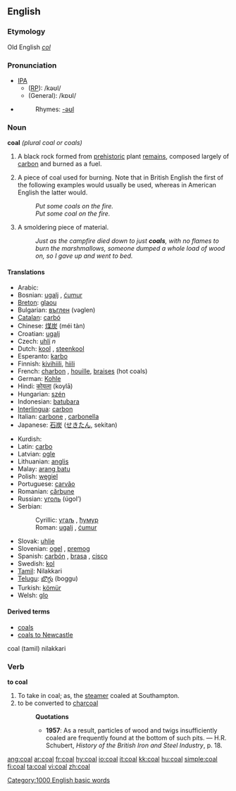 ==English==

===Etymology===
Old English ''[[col]]''
===Pronunciation===
*[[IPA|IPA]]
**([[received pronunciation|RP]]): /kəʊl/
**(General): /kɒʊl/
*{{audio|en-us-coal.ogg|Audio (US)}}
*:Rhymes: [[Rhymes:English:-əʊl|-əʊl]]

===Noun===
'''coal''' ''(plural coal or coals)''
# {{uncountable}} A black rock formed from [[prehistoric]] plant [[remains]], composed largely of [[carbon]] and burned as a fuel.
# {{countable}} A piece of coal used for burning. Note that in British English the first of the following examples would usually be used, whereas in American English the latter would.
#:''Put some coals on the fire.''
#:''Put some coal on the fire.'' 
# {{countable}} A smoldering piece of material.
#:''Just as the campfire died down to just '''coals''', with no flames to burn the marshmallows, someone dumped a whole load of wood on, so I gave up and went to bed.''

====Translations====
{{top}}
*Arabic: {{ARchar|[[فحم]]}}
*Bosnian: [[ugalj#Bosnian|ugalj]] {{m}}, [[ćumur#Bosnian|ćumur]] {{m}}
*[[Breton]]: [[glaou]]
*Bulgarian: [[въглен]] (vəglen) {{m}}
*[[Catalan]]: [[carbó]] {{m}}
*Chinese: [[煤炭]] (méi tàn)
*Croatian: [[ugalj#Croatian|ugalj]] {{m}}
*Czech: [[uhlí]] ''n''
*Dutch: [[kool]] {{m}}, [[steenkool]] {{m}}
*Esperanto: [[karbo]]
*Finnish: [[kivihiili]], [[hiili]]
*French: [[charbon]] {{m}}, [[houille]], [[braises]] {{f}} (hot coals)
*German: [[Kohle]] {{f}}
*Hindi: [[कोयला]] (koylā)
*Hungarian: [[szén]]
*Indonesian: [[batu]][[bara]]
*[[Interlingua]]: [[carbon]]
*Italian: [[carbone]] {{m}}, [[carbonella]] {{f}}
*Japanese: [[石炭]] ([[せきたん]], sekitan)
{{mid}}
*Kurdish: {{trad|ku|kumirr}} {{f}}
*Latin: [[carbo]] {{m}}
*Latvian: [[ogle]]
*Lithuanian: [[anglis]] 
*Malay: [[arang batu]]
*Polish: [[węgiel]] {{m}}
*Portuguese: [[carvão]] {{m}}
*Romanian: [[cărbune]] {{m}}
*Russian: [[уголь]] (úgol’) {{m}}
*Serbian:
*:Cyrillic: [[угаљ#Serbian|угаљ]] {{m}}, [[ћумур#Serbian|ћумур]] {{m}}
*:Roman: [[ugalj#Serbian|ugalj]] {{m}}, [[ćumur#Serbian|ćumur]] {{m}}
*Slovak: [[uhlie]] {{n}}
*Slovenian: [[ogel]] {{m}}, [[premog]] {{m}}
*Spanish: [[carbón]] {{m}}, [[brasa]] {{f}}, [[cisco]]
*Swedish: [[kol]]
*[[Tamil]]: Nilakkari
*[[Telugu]]: [[బొగ్గు]] (boggu)
*Turkish: [[kömür]]
*Welsh: [[glo]] {{m}}
{{bottom}}

====Derived terms====
* [[coals]]
* [[coals to Newcastle]]
coal (tamil) nilakkari

===Verb===
'''to coal'''
#To take in coal; as, the [[steamer]] coaled at Southampton.
#to be converted to [[charcoal]]
#:'''Quotations'''
#:*'''1957''': As a result, particles of wood and twigs insufficiently coaled are frequently found at the bottom of such pits. &mdash; H.R. Schubert, ''History of the British Iron and Steel Industry'', p. 18.

[[Category:1000 English basic words]]

[[ang:coal]]
[[ar:coal]]
[[fr:coal]]
[[hy:coal]]
[[io:coal]]
[[it:coal]]
[[kk:coal]]
[[hu:coal]]
[[simple:coal]]
[[fi:coal]]
[[ta:coal]]
[[vi:coal]]
[[zh:coal]]
